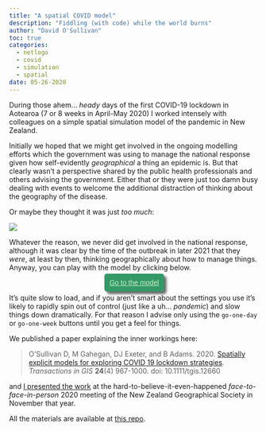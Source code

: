 ```yaml
---
title: "A spatial COVID model"
description: "Fiddling (with code) while the world burns"
author: "David O'Sullivan"
toc: true
categories:
  - netlogo
  - covid
  - simulation
  - spatial
date: 05-26-2020
---
```


During those ahem... _heady_ days of the first COVID-19 lockdown in Aotearoa (7 or 8 weeks in April-May 2020) I worked intensely with colleagues on a simple spatial simulation model of the pandemic in New Zealand. 

Initially we hoped that we might get involved in the ongoing modelling efforts which the government was using to manage the national response given how self-evidently _geographical_ a thing an epidemic is. But that clearly wasn't a perspective shared by the public health professionals and others advising the government. Either that or they were just too damn busy dealing with events to welcome the additional distraction of thinking about the geography of the disease. 

Or maybe they thought it was just _too much_:

![](covid-model-view.png)

Whatever the reason, we never did get involved in the national response, although it was clear by the time of the outbreak in later 2021 that they _were_, at least by then, thinking geographically about how to manage things. Anyway, you can play with the model by clicking below.

::: {style="text-align:center;"}
[Go to the model](https://southosullivan.com/misc/distributed-branching-process-RC-web.html){target="_blank" style="font-family:sans-serif; background-color:#396; color:#cec; padding:10px; box-shadow: 5px 5px 5px #666; border-radius:5px;"}
:::

It's quite slow to load, and if you aren't smart about the settings you use it's likely to rapidly spin out of control (just like a uh... _pandemic_) and slow things down dramatically. For that reason I advise only using the `go-one-day` or `go-one-week` buttons until you get a feel for things.

We published a paper explaining the inner workings here:

> O’Sullivan D, M Gahegan, DJ Exeter, and B Adams. 2020. [Spatially explicit models for exploring COVID 19 lockdown strategies](https://dx.doi.org/10.1111/tgis.12660). _Transactions in GIS_ **24**(4) 967-1000. doi: 10.1111/tgis.12660

and [I presented the work](https://southosullivan.com/talks/NZGS-2020-covid-model/) at the hard-to-believe-it-even-happened _face-to-face-in-person_ 2020 meeting of the New Zealand Geographical Society in November that year.

All the materials are available at [this repo](https://github.com/DOSull/spatial-epi).